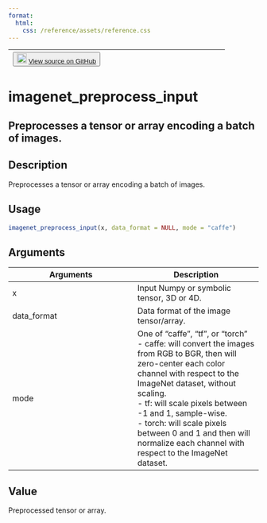 ```yaml
---
format:
  html:
    css: /reference/assets/reference.css
---
```


| <button class="button"> ![](/reference/assets/GitHub-Mark-32px.png){width="20"} [View source on GitHub](https://github.com/rstudio/keras//blob/main/R/applications.R#L407) </button> |
|:------------------------------:|:--------------------------------------:|

# imagenet_preprocess_input

## Preprocesses a tensor or array encoding a batch of images.

## Description
Preprocesses a tensor or array encoding a batch of images. 


## Usage
```r
imagenet_preprocess_input(x, data_format = NULL, mode = "caffe") 
```

## Arguments
|Arguments|Description|
|---|---|
| x | Input Numpy or symbolic tensor, 3D or 4D. |
| data_format | Data format of the image tensor/array. |
| mode | One of "caffe", "tf", or "torch" <br>- caffe: will convert the images from RGB to BGR, then will zero-center each color channel with respect to the ImageNet dataset, without scaling. <br>- tf: will scale pixels between -1 and 1, sample-wise. <br>- torch: will scale pixels between 0 and 1 and then will normalize each channel with respect to the ImageNet dataset.  |



## Value
Preprocessed tensor or array. 




